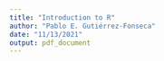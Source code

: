 ```yaml
---
title: "Introduction to R"
author: "Pablo E. Gutiérrez-Fonseca"
date: "11/13/2021"
output: pdf_document
---
```

